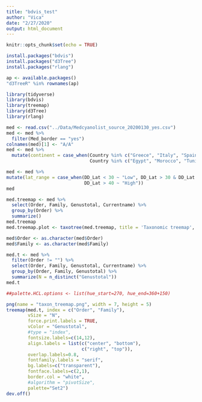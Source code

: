 ```yaml
---
title: "bdvis_test"
author: "Vica"
date: "2/27/2020"
output: html_document
---
```


```r
knitr::opts_chunk$set(echo = TRUE)
```

```r
install.packages("bdvis")
install.packages("d3Tree")
install.packages("rlang")
```


```r
ap <- available.packages()
"d3TreeR" %in% rownames(ap)
```


```r
library(tidyverse)
library(bdvis)
library(treemap)
library(d3Tree)
library(rlang)
```


```r
med <- read.csv("../Data/Medcyanolist_source_20200130_yes.csv")
med <- med %>% 
  filter(Med_border == "yes")
colnames(med)[1] <- "A/A"
med <- med %>% 
  mutate(continent = case_when(Country %in% c("Greece", "Italy", "Spain", "France", "Albania", "Montenegro", "Slovenia", "Portugal", "Bulgaria", "Croatia") ~ "Europe",
                               Country %in% c("Egypt", "Morocco", "Tunisia", "Libya", "Algeria", "Israel","Lebanon") ~ "Africa",Country == "Turkey" ~ "Asia"))

med <- med %>% 
mutate(lat_range = case_when(DD_Lat < 30 ~ "Low", DD_Lat > 30 & DD_Lat < 40 ~ "Medium",
                             DD_Lat > 40 ~ "High"))
med
```


```r
med.treemap <- med %>% 
  select(Order, Family, Genustotal, Currentname) %>% 
  group_by(Order) %>% 
  summarize()
med.treemap
med.treemap.plot <- taxotree(med.treemap, title = 'Taxonomic treemap', sum1 = "Family", sum2 = "Genustotal")
```


```r
med$Order <- as.character(med$Order)
med$Family <- as.character(med$Family)

med.t <- med %>% 
  filter(Order != "") %>% 
  select(Order, Family, Genustotal, Currentname) %>% 
  group_by(Order, Family, Genustotal) %>% 
  summarize(N = n_distinct("Genustotal"))
med.t

##palette.HCL.options <- list(hue_start=270, hue_end=360+150)

png(name = "taxon_treemap.png", width = 7, height = 5)
treemap(med.t, index = c("Order", "Family"),
        vSize = "N",
        force.print.labels = TRUE,
        vColor = "Genustotal",
        #type = "index",
        fontsize.labels=c(14,12),
        align.labels = list(c("center", "bottom"),
                            c("right", "top")),
        overlap.labels=0.8,
        fontfamily.labels = "serif",
        bg.labels=c("transparent"),
        fontface.labels=c(2,1),
        border.col = "white",
        #algorithm = "pivotSize",
        palette="Set2")
dev.off()

````


